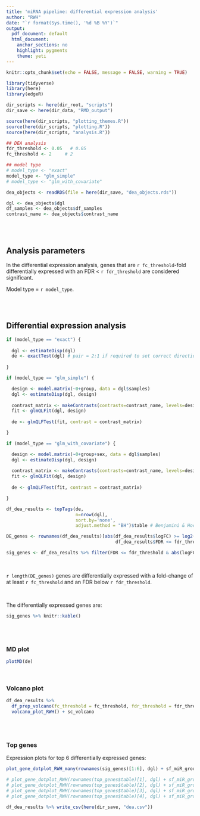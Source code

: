```yaml
---
title: 'miRNA pipeline: differential expression analysis'
author: "RWH"
date: "`r format(Sys.time(), '%d %B %Y')`"
output:
  pdf_document: default
  html_document:
    anchor_sections: no
    highlight: pygments
    theme: yeti
---
```


```r

knitr::opts_chunk$set(echo = FALSE, message = FALSE, warning = TRUE) 

library(tidyverse)
library(here)
library(edgeR)

dir_scripts <- here(dir_root, "scripts")
dir_save <- here(dir_data, "RMD_output")

source(here(dir_scripts, "plotting_themes.R"))
source(here(dir_scripts, "plotting.R"))
source(here(dir_scripts, "analysis.R"))

```

```r

## DEA analysis
fdr_threshold <- 0.05   # 0.05
fc_threshold <- 2     # 2

## model type
# model_type <- "exact"
model_type <- "glm_simple"
# model_type <- "glm_with_covariate"

```

```r

dea_objects <- readRDS(file = here(dir_save, "dea_objects.rds"))

dgl <- dea_objects$dgl
df_samples <- dea_objects$df_samples
contrast_name <- dea_objects$contrast_name

```


<br>
<br>

## Analysis parameters  

In the differential expression analysis, genes that are `r fc_threshold`-fold differentially expressed with an FDR < `r fdr_threshold` are considered significant.  

Model type = `r model_type`.  

<br>
<br>


## Differential expression analysis

```r

if (model_type == "exact") {
  
  dgl <- estimateDisp(dgl)
  de <- exactTest(dgl) # pair = 2:1 if required to set correct direction of change
  
}

```

```r

if (model_type == "glm_simple") {

  design <- model.matrix(~0+group, data = dgl$samples)
  dgl <- estimateDisp(dgl, design)
  
  contrast_matrix <- makeContrasts(contrasts=contrast_name, levels=design)
  fit <- glmQLFit(dgl, design)
  
  de <- glmQLFTest(fit, contrast = contrast_matrix)

}

```

```r

if (model_type == "glm_with_covariate") {

  design <- model.matrix(~0+group+sex, data = dgl$samples)
  dgl <- estimateDisp(dgl, design)
  
  contrast_matrix <- makeContrasts(contrasts=contrast_name, levels=design)
  fit <- glmQLFit(dgl, design)
  
  de <- glmQLFTest(fit, contrast = contrast_matrix)

}

```


```r

df_dea_results <- topTags(de, 
                          n=nrow(dgl), 
                          sort.by='none', 
                          adjust.method = "BH")$table # Benjamini & Hochberg FDR

DE_genes <- rownames(df_dea_results)[abs(df_dea_results$logFC) >= log2(fc_threshold) &
                                         df_dea_results$FDR <= fdr_threshold ] 

sig_genes <- df_dea_results %>% filter(FDR <= fdr_threshold & abs(logFC) >= log2(fc_threshold))

```

<br>

`r length(DE_genes)` genes are differentially expressed with a fold-change of at least `r fc_threshold` and an FDR below `r fdr_threshold`.  

<br>


The differentially expressed genes are:  

```r

sig_genes %>% knitr::kable()

```


<br>
<br>

### MD plot

```r
plotMD(de)

```

<br>

### Volcano plot

```r

df_dea_results %>% 
  df_prep_volcano(fc_threshold = fc_threshold, fdr_threshold = fdr_threshold) %>% 
  volcano_plot_RWH() + sc_volcano

```

<br>
<br>

### Top genes

Expression plots for top 6 differentially expressed genes:  

```r

plot_gene_dotplot_RWH_many(rownames(sig_genes)[1:6], dgl) + sf_miR_groups

# plot_gene_dotplot_RWH(rownames(top_genes$table)[1], dgl) + sf_miR_groups
# plot_gene_dotplot_RWH(rownames(top_genes$table)[2], dgl) + sf_miR_groups
# plot_gene_dotplot_RWH(rownames(top_genes$table)[3], dgl) + sf_miR_groups
# plot_gene_dotplot_RWH(rownames(top_genes$table)[4], dgl) + sf_miR_groups


```

```r

df_dea_results %>% write_csv(here(dir_save, "dea.csv"))

```